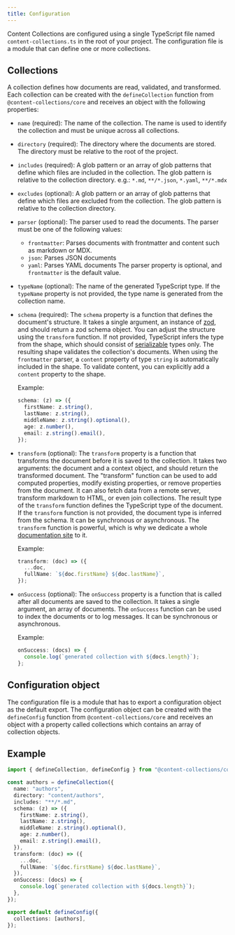 ```yaml
---
title: Configuration
---
```


Content Collections are configured using a single TypeScript file named `content-collections.ts` in the root of your project. The configuration file is a module that can define one or more collections.

## Collections

A collection defines how documents are read, validated, and transformed. Each collection can be created with the `defineCollection` function from `@content-collections/core` and receives an object with the following properties:

- `name` (required): The name of the collection. The name is used to identify the collection and must be unique across all collections.

- `directory` (required): The directory where the documents are stored. The directory must be relative to the root of the project.

- `includes` (required): A glob pattern or an array of glob patterns that define which files are included in the collection. The glob pattern is relative to the collection directory.
  e.g.: `*.md`, `**/*.json`, `*.yaml`, `**/*.mdx`

- `excludes` (optional): A glob pattern or an array of glob patterns that define which files are excluded from the collection. The glob pattern is relative to the collection directory.

- `parser` (optional): The parser used to read the documents. The parser must be one of the following values:
    - `frontmatter`: Parses documents with frontmatter and content such as markdown or MDX.
    - `json`: Parses JSON documents
    - `yaml`: Parses YAML documents
      The parser property is optional, and `frontmatter` is the default value.

- `typeName` (optional): The name of the generated TypeScript type. If the `typeName` property is not provided, the type name is generated from the collection name.

- `schema` (required): The `schema` property is a function that defines the document's structure. It takes a single argument, an instance of [zod](https://zod.dev/), and should return a zod schema object. You can adjust the structure using the `transform` function. If not provided, TypeScript infers the type from the shape, which should consist of [serializable](/docs/serialization) types only. The resulting shape validates the collection's documents. When using the `frontmatter` parser, a `content` property of type `string` is automatically included in the shape. To validate content, you can explicitly add a `content` property to the shape.

  Example:

  ```ts
  schema: (z) => ({
    firstName: z.string(),
    lastName: z.string(),
    middleName: z.string().optional(),
    age: z.number(),
    email: z.string().email(),
  });
  ```

- `transform` (optional): The `transform` property is a function that transforms the document before it is saved to the collection. It takes two arguments: the document and a context object, and should return the transformed document. The "transform" function can be used to add computed properties, modify existing properties, or remove properties from the document. It can also fetch data from a remote server, transform markdown to HTML, or even join collections. The result type of the `transform` function defines the TypeScript type of the document. If the `transform` function is not provided, the document type is inferred from the schema. It can be synchronous or asynchronous. The `transform` function is powerful, which is why we dedicate a whole [documentation site](/docs/transform) to it.

  Example:

  ```ts
  transform: (doc) => ({
    ...doc,
    fullName: `${doc.firstName} ${doc.lastName}`,
  });
  ```

- `onSuccess` (optional): The `onSuccess` property is a function that is called after all documents are saved to the collection. It takes a single argument, an array of documents. The `onSuccess` function can be used to index the documents or to log messages. It can be synchronous or asynchronous.

  Example:

  ```ts
  onSuccess: (docs) => {
    console.log(`generated collection with ${docs.length}`);
  };
  ```

## Configuration object

The configuration file is a module that has to export a configuration object as the default export. The configuration object can be created with the `defineConfig` function from `@content-collections/core` and receives an object with a property called collections which contains an array of collection objects.

## Example

```ts
import { defineCollection, defineConfig } from "@content-collections/core";

const authors = defineCollection({
  name: "authors",
  directory: "content/authors",
  includes: "**/*.md",
  schema: (z) => ({
    firstName: z.string(),
    lastName: z.string(),
    middleName: z.string().optional(),
    age: z.number(),
    email: z.string().email(),
  }),
  transform: (doc) => ({
    ...doc,
    fullName: `${doc.firstName} ${doc.lastName}`,
  }),
  onSuccess: (docs) => {
    console.log(`generated collection with ${docs.length}`);
  },
});

export default defineConfig({
  collections: [authors],
});
```
